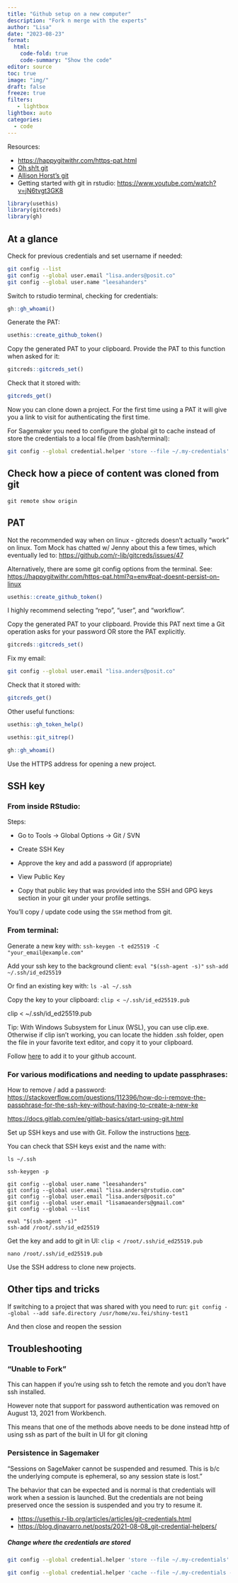 ```yaml
---
title: "Github setup on a new computer"
description: "Fork n merge with the experts"
author: "Lisa"
date: "2023-08-23"
format:
  html:
    code-fold: true
    code-summary: "Show the code"
editor: source
toc: true
image: "img/"
draft: false
freeze: true
filters:
   - lightbox
lightbox: auto
categories:
  - code
---
```


Resources:

-   <https://happygitwithr.com/https-pat.html>
-   [Oh sh!t git](https://jvns.ca/blog/2018/10/27/new-zine--oh-shit--git-/)
-   [Allison Horst's git](https://twitter.com/allison_horst/status/1563210538510737409)
-   Getting started with git in rstudio: <https://www.youtube.com/watch?v=jN6tvgt3GK8>

```r
library(usethis)
library(gitcreds)
library(gh)
```


## At a glance 

Check for previous credentials and set username if needed: 

```bash
git config --list 
git config --global user.email "lisa.anders@posit.co"
git config --global user.name "leesahanders"
```


Switch to rstudio terminal, checking for credentials: 
```r
gh::gh_whoami()
```

Generate the PAT:
```r
usethis::create_github_token()
```
 
Copy the generated PAT to your clipboard. Provide the PAT to this function when asked for it:
```r
gitcreds::gitcreds_set()

```
Check that it stored with:

```r
gitcreds_get()
```

Now you can clone down a project. For the first time using a PAT it will give you a link to visit for authenticating the first time. 

For Sagemaker you need to configure the global git to cache instead of store the credentials to a local file (from bash/terminal):

```bash
git config --global credential.helper 'store --file ~/.my-credentials'
```

## Check how a piece of content was cloned from git 

```
git remote show origin
```



## PAT

Not the recommended way when on linux - gitcreds doesn’t actually “work” on linux.
Tom Mock has chatted w/ Jenny about this a few times, which eventually led to: <https://github.com/r-lib/gitcreds/issues/47>

Alternatively, there are some git config options from the terminal. See: <https://happygitwithr.com/https-pat.html?q=env#pat-doesnt-persist-on-linux>

```r
usethis::create_github_token()
```

I highly recommend selecting "repo", "user", and "workflow".

Copy the generated PAT to your clipboard. Provide this PAT next time a Git operation asks for your password OR store the PAT explicitly.

```r
gitcreds::gitcreds_set()
```

Fix my email:

```bash
git config --global user.email "lisa.anders@posit.co"
```

Check that it stored with:

```r
gitcreds_get()
```

Other useful functions:

```r
usethis::gh_token_help()

usethis::git_sitrep()

gh::gh_whoami()
```

Use the HTTPS address for opening a new project.

## SSH key

### From inside RStudio:

Steps:

-   Go to Tools -\> Global Options -\> Git / SVN

-   Create SSH Key

-   Approve the key and add a password (if appropriate)

-   View Public Key

-   Copy that public key that was provided into the SSH and GPG keys section in your git under your profile settings.

You'll copy / update code using the `SSH` method from git.

### From terminal:

Generate a new key with: `ssh-keygen -t ed25519 -C "your_email@example.com"`

Add your ssh key to the background client: `eval "$(ssh-agent -s)"` `ssh-add ~/.ssh/id_ed25519`

Or find an existing key with: `ls -al ~/.ssh`

Copy the key to your clipboard: `clip < ~/.ssh/id_ed25519.pub`

clip \< \~/.ssh/id_ed25519.pub

Tip: With Windows Subsystem for Linux (WSL), you can use clip.exe. Otherwise if clip isn't working, you can locate the hidden .ssh folder, open the file in your favorite text editor, and copy it to your clipboard.

Follow [here](https://docs.github.com/en/authentication/connecting-to-github-with-ssh/adding-a-new-ssh-key-to-your-github-account) to add it to your github account.

### For various modifications and needing to update passphrases:

How to remove / add a password: <https://stackoverflow.com/questions/112396/how-do-i-remove-the-passphrase-for-the-ssh-key-without-having-to-create-a-new-ke>

<https://docs.gitlab.com/ee/gitlab-basics/start-using-git.html>

Set up SSH keys and use with Git. Follow the instructions [here](https://docs.github.com/en/authentication/connecting-to-github-with-ssh/generating-a-new-ssh-key-and-adding-it-to-the-ssh-agent).

You can check that SSH keys exist and the name with:

```         
ls ~/.ssh

ssh-keygen -p
```

```         
git config --global user.name "leesahanders"
git config --global user.email "lisa.anders@rstudio.com"
git config --global user.email "lisa.anders@posit.co"
git config --global user.email "lisamaeanders@gmail.com"
git config --global --list
```

```         
eval "$(ssh-agent -s)"
ssh-add /root/.ssh/id_ed25519
```

Get the key and add to git in UI: `clip < /root/.ssh/id_ed25519.pub`

```         
nano /root/.ssh/id_ed25519.pub
```

Use the SSH address to clone new projects.

## Other tips and tricks

If switching to a project that was shared with you need to run: `git config --global --add safe.directory /usr/home/xu.fei/shiny-test1`

And then close and reopen the session

## Troubleshooting 

### "Unable to Fork" 

This can happen if you're using ssh to fetch the remote and you don't have ssh installed.

However note that support for password authentication was removed on August 13, 2021 from Workbench. 

This means that one of the methods above needs to be done instead http of using ssh as part of the built in UI for git cloning

### Persistence in Sagemaker 

"Sessions on SageMaker cannot be suspended and resumed. This is b/c the underlying compute is ephemeral, so any session state is lost."

The behavior that can be expected and is normal is that credentials will work when a session is launched. But the credentials are not being preserved once the session is suspended and you try to resume it. 

-   <https://usethis.r-lib.org/articles/articles/git-credentials.html> 
-   <https://blog.djnavarro.net/posts/2021-08-08_git-credential-helpers/> 

##### Change where the credentials are stored

```bash
git config --global credential.helper 'store --file ~/.my-credentials'

git config --global credential.helper 'cache --file ~/.my-credentials --timeout=10000000'
```
